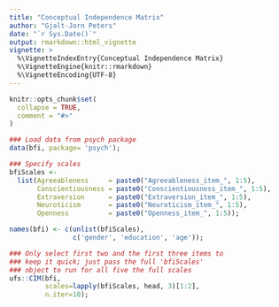 ---
title: "Conceptual Independence Matrix"
author: "Gjalt-Jorn Peters"
date: "`r Sys.Date()`"
output: rmarkdown::html_vignette
vignette: >
  %\VignetteIndexEntry{Conceptual Independence Matrix}
  %\VignetteEngine{knitr::rmarkdown}
  %\VignetteEncoding{UTF-8}
---

```{r setup, include = FALSE}
knitr::opts_chunk$set(
  collapse = TRUE,
  comment = "#>"
)
```



```{r, fig.width=12, fig.height=6}

### Load data from psych package
data(bfi, package= 'psych');

### Specify scales
bfiScales <-
  list(Agreeableness     = paste0("Agreeableness_item_", 1:5),
       Conscientiousness = paste0("Conscientiousness_item_", 1:5),
       Extraversion      = paste0("Extraversion_item_", 1:5),
       Neuroticism       = paste0("Neuroticism_item_", 1:5),
       Openness          = paste0("Openness_item_", 1:5));

names(bfi) <- c(unlist(bfiScales),
                c('gender', 'education', 'age'));

### Only select first two and the first three items to
### keep it quick; just pass the full 'bfiScales'
### object to run for all five the full scales
ufs::CIM(bfi,
         scales=lapply(bfiScales, head, 3)[1:2],
         n.iter=10);

```

